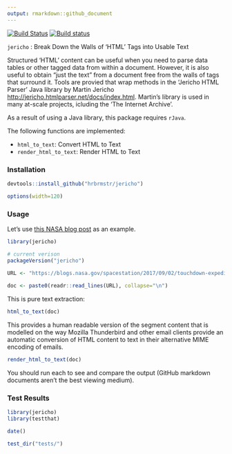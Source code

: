 ```yaml
---
output: rmarkdown::github_document
---
```


[![Build Status](https://travis-ci.org/hrbrmstr/jericho.svg?branch=master)](https://travis-ci.org/hrbrmstr/jericho)
[![Build status](https://ci.appveyor.com/api/projects/status/nosmgh0b2wthjjf3/branch/master?svg=true)](https://ci.appveyor.com/project/hrbrmstr/jericho/branch/master)

`jericho` : Break Down the Walls of 'HTML' Tags into Usable Text

Structured 'HTML' content can be useful when you need to parse data tables or other tagged data from within a document. However, it is also useful to obtain "just the text" from a document free from the walls of tags that surround it. Tools are provied that wrap methods in the 'Jericho HTML Parser' Java library by Martin Jericho <http://jericho.htmlparser.net/docs/index.html>. Martin's library is used in many at-scale projects, icluding the 'The Internet Archive'.

As a result of using a Java library, this package requires `rJava`.

The following functions are implemented:

- `html_to_text`:	Convert HTML to Text
- `render_html_to_text`:	Render HTML to Text

### Installation

```r
devtools::install_github("hrbrmstr/jericho")
```

```r
options(width=120)
```

### Usage

Let's use [this NASA blog post](https://blogs.nasa.gov/spacestation/2017/09/02/touchdown-expedition-52-back-on-earth/) as an example.

```r
library(jericho)

# current verison
packageVersion("jericho")

URL <- "https://blogs.nasa.gov/spacestation/2017/09/02/touchdown-expedition-52-back-on-earth/"
  
doc <- paste0(readr::read_lines(URL), collapse="\n")
```

This is pure text extraction:

```r
html_to_text(doc)
```

This provides a human readable version of the segment content that is modelled on the way Mozilla Thunderbird and other email clients provide an automatic conversion of HTML content to text in their alternative MIME encoding of emails.

```r
render_html_to_text(doc)
```

You should run each to see and compare the output (GitHub markdown documents aren't the best viewing medium).

### Test Results

```r
library(jericho)
library(testthat)

date()

test_dir("tests/")
```

